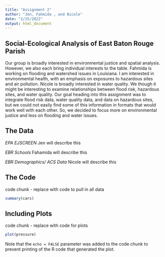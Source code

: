 ---
title: "Assignment 2"
author: "Jen, Fahmida , and Nicole"
date: "2/25/2022"
output: html_document
---
## Social-Ecological Analysis of East Baton Rouge Parish
Our group is broadly interested in environmental justice and spatial analysis.  However, we also each bring individual interests to the table.  Fahmida is working on flooding and watershed issues in Louisiana.  I am interested in environmental health, with an emphasis on exposures to hazardous sites and air pollution.  Nicole is broadly interested in water quality.  We though it might be interesting to examine relationships between flood risk, hazardous sites, and water quality.  Our goal heading into this assignment was to integrate flood risk data, water quality data, and data on hazardous sites, but we could not easily find some of this information in formats that would work well with each other.  So, we decided to focus more on environmental justice and less on flooding and water issues.

## The Data

*EPA EJSCREEN*
Jen will describe this

*EBR Schools*
Fahamida will describe this

*EBR Demographics/ ACS Data*
Nicole will describe this

## The Code
code chunk - replace with code to pull in all data
```{r cars}
summary(cars)
```

## Including Plots

code chunk - replace with code for plots
```{r pressure, echo=FALSE}
plot(pressure)
```

Note that the `echo = FALSE` parameter was added to the code chunk to prevent printing of the R code that generated the plot.
